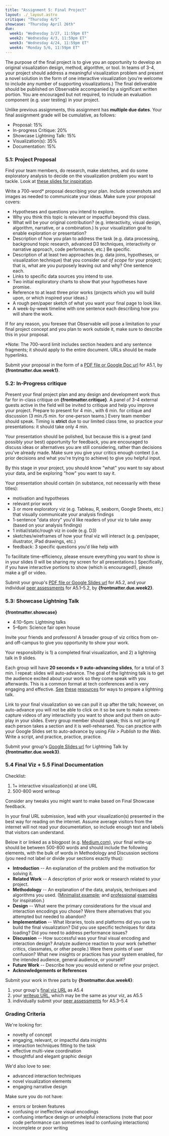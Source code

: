 ```yaml
---
title: "Assignment 5: Final Project"
layout: ./_layout.astro
critique: "Thursday 4/5"
showcase: "Thursday April 26th"
due:
  week1: "Wednesday 3/27, 11:59pm ET"
  week2: "Wednesday 4/3, 11:59pm ET"
  week3: "Wednesday 4/24, 11:59pm ET"
  week4: "Monday 5/6, 11:59pm ET"
---
```


The purpose of the final project is to give you an opportunity to develop an original visualization design, method, algorithm, or tool. In teams of 3-4, your project should address a meaningful visualization problem and present a novel solution in the form of one interactive visualization (you're welcome to include any number of supporting visualizations.) The final deliverable should be published on Observable accompanied by a significant written portion. You are encouraged but not required, to include an evaluation component (e.g. user testing) in your project.

Unlike previous assignments, this assignment has **multiple due dates**. Your final assignment grade will be cumulative, as follows:

* Proposal: 15%
* In-progress Critique: 20%
* Showcase Lightning Talk: 15%
* Visualization(s): 35%
* Documentation: 15%

### 5.1: Project Proposal

Find your team members, do research, make sketches, and do some exploratory analysis to decide on the visualization problem you want to tackle. Look at [these slides for inspiration](https://docs.google.com/presentation/d/1VXaKaKlAKHuUWCP9tgq6AIHe7yLyBdbDDsKcjkS5m9E/edit?usp=sharing).

Write a 700-word* proposal describing your plan. Include screenshots and images as needed to communicate your ideas. Make sure your proposal covers:

-   Hypotheses and questions you intend to explore.
-   Why you think this topic is relevant or impactful beyond this class.
-   What will be your original contribution? (e.g. interactivity, visual design, algorithm, narrative, or a combination.) Is your visualization goal to enable exploration or presentation?
-   Description of how you plan to address the task (e.g. data processing, background topic research, advanced D3 techniques, interactivity or narrative approach, code performance, etc.) Be specific.
-   Description of at least two approaches (e.g. data joins, hypotheses, or visualization technique) that you consider *out of scope* for your project; that is, what are you purposely leaving out and why? One sentence each.
-   Links to specific data sources you intend to use.
-   Two initial exploratory charts to show that your hypotheses have promise.
-   Reference to at least three prior works (projects which you will build upon, or which inspired your ideas.)
-   A rough pen/paper sketch of what you want your final page to look like.
-   A week-by-week timeline with one sentence each describing how you will share the work.

If for any reason, you foresee that Observable will pose a limitation to your final project concept and you plan to work outside it, make sure to describe this in your proposal.

*Note: The 700-word limit includes section headers and any sentence fragments; it should apply to the entire document. URLs should be made hyperlinks.

Submit your proposal in the form of a <a href={links.forms.submit}>PDF file or Google Doc url</a> for A5.1, by **{frontmatter.due.week1}**.

### 5.2: In-Progress critique

Present your final project plan and any design and development work thus far for in-class critique on **{frontmatter.critique}**. A panel of 3-4 external guests active in the field will be invited to critique and help you improve your project. Prepare to present for 4 min., with 6 min. for critique and discussion (3 min./5 min. for one-person teams.) Every team member should speak. Timing is **strict** due to our limited class time, so practice your presentations: it should take only 4 min.

Your presentation should be polished, but because this is a great (and possibly your best) opportunity for feedback, you are encouraged to discuss ideas or alternatives you are still considering, rather than decisions you've already made. Make sure you give your critics enough context (i.e. prior decisions and what you're trying to achieve) to give you helpful input.

By this stage in your project, you should know "what" you want to say about your data, and be exploring "how" you want to say it.

Your presentation should contain (in substance, not necessarily with these titles):
- motivation and hypotheses
- relevant prior work
- 3 or more exploratory viz (e.g. Tableau, R, seaborn, Google Sheets, etc.) that visually communicate your analysis findings
- 1-sentence "data story" you'd like readers of your viz to take away (based on your analysis findings)
- 1 initial/static/rough viz in code (e.g. D3)
- sketches/wireframes of how your final viz will interact (e.g. pen/paper, illustrator, iPad drawings, etc.)
- feedback: 3 specific questions you'd like help with

To facilitate time-efficiency, please ensure everything you want to show is in your slides (I will be sharing my screen for all presentations.) Specifically, if you have interactive portions to show (which is encouraged!), please make a gif or video.

Submit your group's <a href={links.forms.submit}>PDF file or Google Slides url</a> for A5.2, and your individual <a href={links.forms.peer}>peer assessments</a> for A5.1–5.2, by **{frontmatter.due.week2}**.

### 5.3: Showcase Lightning Talk

**{frontmatter.showcase}**

- 4:10–5pm: Lightning talks
- 5–6pm: Science fair open house

Invite your friends and professors! A broader group of viz critics from on- and off-campus to give you opportunity to show your work.

Your responsibility is 1) a completed final visualization, and 2) a lightning talk in 9 slides.

Each group will have **20 seconds × 9 auto-advancing slides**, for a total of 3 min. I repeat: slides will auto-advance. The goal of the lightning talk is to get the audience excited about your work so they come speak with you afterwards. This is a common format at tech conferences and is very engaging and effective. [See](https://software.ac.uk/home/cw11/giving-good-lightning-talk) [these](https://barriebyron.wordpress.com/2013/02/17/so-you-want-to-give-a-lightning-talk/) [resources](http://scottberkun.com/2009/how-to-give-a-great-ignite-talk/) for ways to prepare a lightning talk.

Link to your final visualization so we can pull it up after the talk; however, on auto-advance you will not be able to click on it so be sure to make screen-capture videos of any interactivity you want to show and put them on auto-play in your slides. Every group member should speak; this is not jarring if each person takes a section and it is well-rehearsed. You can practice with your Google Slides set to auto-advance by using _File > Publish to the Web_. Write a script, and practice, practice, practice.

Submit your group's <a href={links.forms.submit}>Google Slides url</a> for Lightning Talk by **{frontmatter.due.week3}**.

### 5.4 Final Viz + 5.5 Final Documentation

Checklist:

1. 1+ interactive visualization(s) at one URL
2. 500-800 word writeup

Consider any tweaks you might want to make based on Final Showcase feedback.

In your final URL submission, lead with your visualization(s) presented in the best way for reading on the internet. Assume average visitors from the internet will not read your documentation, so include enough text and labels that visitors can understand.

Below it or linked as a blogpost (e.g. [Medium.com](http://medium.com)), your final write-up should be between 500-800 words and should include the following elements, with the bulk of words in Methodology and Discussion sections (you need not label or divide your sections exactly thus):

-   **Introduction** -- An explanation of the problem and the motivation for solving it.
-   **Related Work** -- A description of prior work or research related to your project.
-   **Methodology** -- An explanation of the data, analysis, techniques and algorithms you used. ([Minimalist example](https://pudding.cool/2017/04/beer/); and [professional](https://fivethirtyeight.com/methodology/how-fivethirtyeights-house-and-senate-models-work/) [examples](http://projects.propublica.org/miseducation/methodology) for inspiration.)
-   **Design** -- What were the primary considerations for the visual and interaction encodings you chose? Were there alternatives that you attempted but needed to abandon?
-   **Implementation** -- What libraries, tools and platforms did you use to build the final visualization? Did you use specific techniques for data loading? Did you need to address performance issues?
-   **Discussion** -- How successful was your final visual encoding and interaction design? Analyze audience reaction to your work (whether critics, classmates, or other people.) Were there points of user confusion? What new insights or practices has your system enabled, for the intended audience, general audience, or yourself?
-   **Future Work** -- Describe how you would extend or refine your project.
-   **Acknowledgements or References**

Submit your work in three parts by **{frontmatter.due.week4}**:
  1. your group's <a href={links.forms.submit}>final viz URL</a> as A5.4
  2. your <a href={links.forms.submit}>writeup URL</a>, which may be the same as your viz, as A5.5
  3. individually submit your <a href={links.forms.peer}>peer assessments</a> for A5.3–5.4

### Grading Criteria

We're looking for:
-  novelty of concept
-  engaging, relevant, or impactful data insights
-  interaction techniques fitting to the task
-  effective multi-view coordination
-  thoughtful and elegant graphic design

We'd also love to see:
-   advanced interaction techniques
-   novel visualization elements
-   engaging narrative design

Make sure you do not have:
-   errors or broken features
-   confusing or ineffective visual encodings
-   confusing interface design or unhelpful interactions (note that poor code performance can sometimes lead to confusing interactions)
-   incomplete or poor writing
